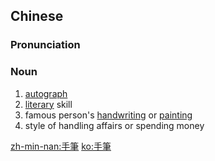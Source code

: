 {{also|手笔}}
==Chinese==
{{zh-forms|s=手笔}}

===Pronunciation===
{{zh-pron
|m=shǒubǐ
|c=sau2 bat1
|mn=chhiú-pit
|cat=n
}}

===Noun===
{{zh-noun}}

# [[autograph]]
# [[literary]] skill
# famous person's [[handwriting]] or [[painting]]
# style of handling affairs or spending money

[[zh-min-nan:手筆]]
[[ko:手筆]]